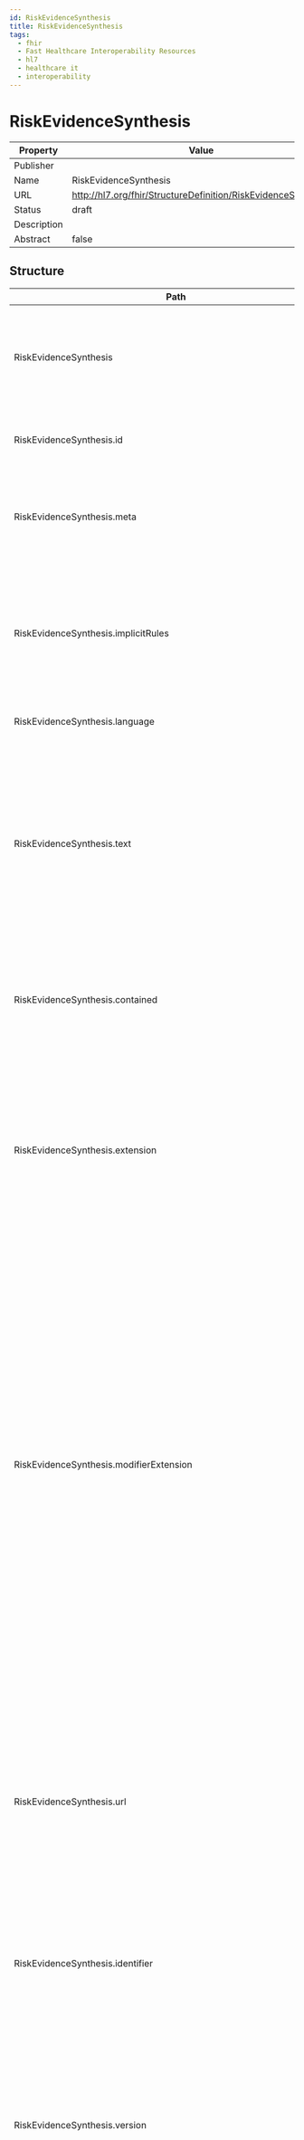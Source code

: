 ```yaml
---
id: RiskEvidenceSynthesis
title: RiskEvidenceSynthesis
tags:
  - fhir
  - Fast Healthcare Interoperability Resources
  - hl7
  - healthcare it
  - interoperability
---
```



# RiskEvidenceSynthesis


<head>
  <meta name="keywords" content="fhir, hl7, interoperability, healthcare" />
  <script type="application/ld+json">
    {JSON.stringify({
      '@context': 'https://schema.org/',
      '@type': 'Organization',
      name: 'IGUHealth',
      url: 'https://iguhealth.app',
      logo: 'https://iguhealth.app/img/logo.svg',
    })}
  </script>
</head>


|Property|Value|
|---|---|
|Publisher||
|Name|RiskEvidenceSynthesis|
|URL|http://hl7.org/fhir/StructureDefinition/RiskEvidenceSynthesis|
|Status|draft|
|Description||
|Abstract|false|

   ## Structure

   | Path | Cardinality | Type | Description
  | ---- | ----------- | ---- | -------  
 | RiskEvidenceSynthesis | 0..* | RiskEvidenceSynthesis | The RiskEvidenceSynthesis resource describes the likelihood of an outcome in a population plus exposure state where the risk estimate is derived from a combination of research studies. 
 | RiskEvidenceSynthesis.id | 0..1 | http://hl7.org/fhirpath/System.String | The logical id of the resource, as used in the URL for the resource. Once assigned, this value never changes. 
 | RiskEvidenceSynthesis.meta | 0..1 | Meta | The metadata about the resource. This is content that is maintained by the infrastructure. Changes to the content might not always be associated with version changes to the resource. 
 | RiskEvidenceSynthesis.implicitRules | 0..1 | uri | A reference to a set of rules that were followed when the resource was constructed, and which must be understood when processing the content. Often, this is a reference to an implementation guide that defines the special rules along with other profiles etc. 
 | RiskEvidenceSynthesis.language | 0..1 | code | The base language in which the resource is written. 
 | RiskEvidenceSynthesis.text | 0..1 | Narrative | A human-readable narrative that contains a summary of the resource and can be used to represent the content of the resource to a human. The narrative need not encode all the structured data, but is required to contain sufficient detail to make it "clinically safe" for a human to just read the narrative. Resource definitions may define what content should be represented in the narrative to ensure clinical safety. 
 | RiskEvidenceSynthesis.contained | 0..* | Resource | These resources do not have an independent existence apart from the resource that contains them - they cannot be identified independently, and nor can they have their own independent transaction scope. 
 | RiskEvidenceSynthesis.extension | 0..* | Extension | May be used to represent additional information that is not part of the basic definition of the resource. To make the use of extensions safe and manageable, there is a strict set of governance  applied to the definition and use of extensions. Though any implementer can define an extension, there is a set of requirements that SHALL be met as part of the definition of the extension. 
 | RiskEvidenceSynthesis.modifierExtension | 0..* | Extension | May be used to represent additional information that is not part of the basic definition of the resource and that modifies the understanding of the element that contains it and/or the understanding of the containing element's descendants. Usually modifier elements provide negation or qualification. To make the use of extensions safe and manageable, there is a strict set of governance applied to the definition and use of extensions. Though any implementer is allowed to define an extension, there is a set of requirements that SHALL be met as part of the definition of the extension. Applications processing a resource are required to check for modifier extensions.Modifier extensions SHALL NOT change the meaning of any elements on Resource or DomainResource (including cannot change the meaning of modifierExtension itself). 
 | RiskEvidenceSynthesis.url | 0..1 | uri | An absolute URI that is used to identify this risk evidence synthesis when it is referenced in a specification, model, design or an instance; also called its canonical identifier. This SHOULD be globally unique and SHOULD be a literal address at which at which an authoritative instance of this risk evidence synthesis is (or will be) published. This URL can be the target of a canonical reference. It SHALL remain the same when the risk evidence synthesis is stored on different servers. 
 | RiskEvidenceSynthesis.identifier | 0..* | Identifier | A formal identifier that is used to identify this risk evidence synthesis when it is represented in other formats, or referenced in a specification, model, design or an instance. 
 | RiskEvidenceSynthesis.version | 0..1 | string | The identifier that is used to identify this version of the risk evidence synthesis when it is referenced in a specification, model, design or instance. This is an arbitrary value managed by the risk evidence synthesis author and is not expected to be globally unique. For example, it might be a timestamp (e.g. yyyymmdd) if a managed version is not available. There is also no expectation that versions can be placed in a lexicographical sequence. 
 | RiskEvidenceSynthesis.name | 0..1 | string | A natural language name identifying the risk evidence synthesis. This name should be usable as an identifier for the module by machine processing applications such as code generation. 
 | RiskEvidenceSynthesis.title | 0..1 | string | A short, descriptive, user-friendly title for the risk evidence synthesis. 
 | RiskEvidenceSynthesis.status | 1..1 | code | The status of this risk evidence synthesis. Enables tracking the life-cycle of the content. 
 | RiskEvidenceSynthesis.date | 0..1 | dateTime | The date  (and optionally time) when the risk evidence synthesis was published. The date must change when the business version changes and it must change if the status code changes. In addition, it should change when the substantive content of the risk evidence synthesis changes. 
 | RiskEvidenceSynthesis.publisher | 0..1 | string | The name of the organization or individual that published the risk evidence synthesis. 
 | RiskEvidenceSynthesis.contact | 0..* | ContactDetail | Contact details to assist a user in finding and communicating with the publisher. 
 | RiskEvidenceSynthesis.description | 0..1 | markdown | A free text natural language description of the risk evidence synthesis from a consumer's perspective. 
 | RiskEvidenceSynthesis.note | 0..* | Annotation | A human-readable string to clarify or explain concepts about the resource. 
 | RiskEvidenceSynthesis.useContext | 0..* | UsageContext | The content was developed with a focus and intent of supporting the contexts that are listed. These contexts may be general categories (gender, age, ...) or may be references to specific programs (insurance plans, studies, ...) and may be used to assist with indexing and searching for appropriate risk evidence synthesis instances. 
 | RiskEvidenceSynthesis.jurisdiction | 0..* | CodeableConcept | A legal or geographic region in which the risk evidence synthesis is intended to be used. 
 | RiskEvidenceSynthesis.copyright | 0..1 | markdown | A copyright statement relating to the risk evidence synthesis and/or its contents. Copyright statements are generally legal restrictions on the use and publishing of the risk evidence synthesis. 
 | RiskEvidenceSynthesis.approvalDate | 0..1 | date | The date on which the resource content was approved by the publisher. Approval happens once when the content is officially approved for usage. 
 | RiskEvidenceSynthesis.lastReviewDate | 0..1 | date | The date on which the resource content was last reviewed. Review happens periodically after approval but does not change the original approval date. 
 | RiskEvidenceSynthesis.effectivePeriod | 0..1 | Period | The period during which the risk evidence synthesis content was or is planned to be in active use. 
 | RiskEvidenceSynthesis.topic | 0..* | CodeableConcept | Descriptive topics related to the content of the RiskEvidenceSynthesis. Topics provide a high-level categorization grouping types of EffectEvidenceSynthesiss that can be useful for filtering and searching. 
 | RiskEvidenceSynthesis.author | 0..* | ContactDetail | An individiual or organization primarily involved in the creation and maintenance of the content. 
 | RiskEvidenceSynthesis.editor | 0..* | ContactDetail | An individual or organization primarily responsible for internal coherence of the content. 
 | RiskEvidenceSynthesis.reviewer | 0..* | ContactDetail | An individual or organization primarily responsible for review of some aspect of the content. 
 | RiskEvidenceSynthesis.endorser | 0..* | ContactDetail | An individual or organization responsible for officially endorsing the content for use in some setting. 
 | RiskEvidenceSynthesis.relatedArtifact | 0..* | RelatedArtifact | Related artifacts such as additional documentation, justification, or bibliographic references. 
 | RiskEvidenceSynthesis.synthesisType | 0..1 | CodeableConcept | Type of synthesis eg meta-analysis. 
 | RiskEvidenceSynthesis.studyType | 0..1 | CodeableConcept | Type of study eg randomized trial. 
 | RiskEvidenceSynthesis.population | 1..1 | Reference | A reference to a EvidenceVariable resource that defines the population for the research. 
 | RiskEvidenceSynthesis.exposure | 0..1 | Reference | A reference to a EvidenceVariable resource that defines the exposure for the research. 
 | RiskEvidenceSynthesis.outcome | 1..1 | Reference | A reference to a EvidenceVariable resomece that defines the outcome for the research. 
 | RiskEvidenceSynthesis.sampleSize | 0..1 | BackboneElement | A description of the size of the sample involved in the synthesis. 
 | RiskEvidenceSynthesis.sampleSize.id | 0..1 | http://hl7.org/fhirpath/System.String | Unique id for the element within a resource (for internal references). This may be any string value that does not contain spaces. 
 | RiskEvidenceSynthesis.sampleSize.extension | 0..* | Extension | May be used to represent additional information that is not part of the basic definition of the element. To make the use of extensions safe and manageable, there is a strict set of governance  applied to the definition and use of extensions. Though any implementer can define an extension, there is a set of requirements that SHALL be met as part of the definition of the extension. 
 | RiskEvidenceSynthesis.sampleSize.modifierExtension | 0..* | Extension | May be used to represent additional information that is not part of the basic definition of the element and that modifies the understanding of the element in which it is contained and/or the understanding of the containing element's descendants. Usually modifier elements provide negation or qualification. To make the use of extensions safe and manageable, there is a strict set of governance applied to the definition and use of extensions. Though any implementer can define an extension, there is a set of requirements that SHALL be met as part of the definition of the extension. Applications processing a resource are required to check for modifier extensions.Modifier extensions SHALL NOT change the meaning of any elements on Resource or DomainResource (including cannot change the meaning of modifierExtension itself). 
 | RiskEvidenceSynthesis.sampleSize.description | 0..1 | string | Human-readable summary of sample size. 
 | RiskEvidenceSynthesis.sampleSize.numberOfStudies | 0..1 | integer | Number of studies included in this evidence synthesis. 
 | RiskEvidenceSynthesis.sampleSize.numberOfParticipants | 0..1 | integer | Number of participants included in this evidence synthesis. 
 | RiskEvidenceSynthesis.riskEstimate | 0..1 | BackboneElement | The estimated risk of the outcome. 
 | RiskEvidenceSynthesis.riskEstimate.id | 0..1 | http://hl7.org/fhirpath/System.String | Unique id for the element within a resource (for internal references). This may be any string value that does not contain spaces. 
 | RiskEvidenceSynthesis.riskEstimate.extension | 0..* | Extension | May be used to represent additional information that is not part of the basic definition of the element. To make the use of extensions safe and manageable, there is a strict set of governance  applied to the definition and use of extensions. Though any implementer can define an extension, there is a set of requirements that SHALL be met as part of the definition of the extension. 
 | RiskEvidenceSynthesis.riskEstimate.modifierExtension | 0..* | Extension | May be used to represent additional information that is not part of the basic definition of the element and that modifies the understanding of the element in which it is contained and/or the understanding of the containing element's descendants. Usually modifier elements provide negation or qualification. To make the use of extensions safe and manageable, there is a strict set of governance applied to the definition and use of extensions. Though any implementer can define an extension, there is a set of requirements that SHALL be met as part of the definition of the extension. Applications processing a resource are required to check for modifier extensions.Modifier extensions SHALL NOT change the meaning of any elements on Resource or DomainResource (including cannot change the meaning of modifierExtension itself). 
 | RiskEvidenceSynthesis.riskEstimate.description | 0..1 | string | Human-readable summary of risk estimate. 
 | RiskEvidenceSynthesis.riskEstimate.type | 0..1 | CodeableConcept | Examples include proportion and mean. 
 | RiskEvidenceSynthesis.riskEstimate.value | 0..1 | decimal | The point estimate of the risk estimate. 
 | RiskEvidenceSynthesis.riskEstimate.unitOfMeasure | 0..1 | CodeableConcept | Specifies the UCUM unit for the outcome. 
 | RiskEvidenceSynthesis.riskEstimate.denominatorCount | 0..1 | integer | The sample size for the group that was measured for this risk estimate. 
 | RiskEvidenceSynthesis.riskEstimate.numeratorCount | 0..1 | integer | The number of group members with the outcome of interest. 
 | RiskEvidenceSynthesis.riskEstimate.precisionEstimate | 0..* | BackboneElement | A description of the precision of the estimate for the effect. 
 | RiskEvidenceSynthesis.riskEstimate.precisionEstimate.id | 0..1 | http://hl7.org/fhirpath/System.String | Unique id for the element within a resource (for internal references). This may be any string value that does not contain spaces. 
 | RiskEvidenceSynthesis.riskEstimate.precisionEstimate.extension | 0..* | Extension | May be used to represent additional information that is not part of the basic definition of the element. To make the use of extensions safe and manageable, there is a strict set of governance  applied to the definition and use of extensions. Though any implementer can define an extension, there is a set of requirements that SHALL be met as part of the definition of the extension. 
 | RiskEvidenceSynthesis.riskEstimate.precisionEstimate.modifierExtension | 0..* | Extension | May be used to represent additional information that is not part of the basic definition of the element and that modifies the understanding of the element in which it is contained and/or the understanding of the containing element's descendants. Usually modifier elements provide negation or qualification. To make the use of extensions safe and manageable, there is a strict set of governance applied to the definition and use of extensions. Though any implementer can define an extension, there is a set of requirements that SHALL be met as part of the definition of the extension. Applications processing a resource are required to check for modifier extensions.Modifier extensions SHALL NOT change the meaning of any elements on Resource or DomainResource (including cannot change the meaning of modifierExtension itself). 
 | RiskEvidenceSynthesis.riskEstimate.precisionEstimate.type | 0..1 | CodeableConcept | Examples include confidence interval and interquartile range. 
 | RiskEvidenceSynthesis.riskEstimate.precisionEstimate.level | 0..1 | decimal | Use 95 for a 95% confidence interval. 
 | RiskEvidenceSynthesis.riskEstimate.precisionEstimate.from | 0..1 | decimal | Lower bound of confidence interval. 
 | RiskEvidenceSynthesis.riskEstimate.precisionEstimate.to | 0..1 | decimal | Upper bound of confidence interval. 
 | RiskEvidenceSynthesis.certainty | 0..* | BackboneElement | A description of the certainty of the risk estimate. 
 | RiskEvidenceSynthesis.certainty.id | 0..1 | http://hl7.org/fhirpath/System.String | Unique id for the element within a resource (for internal references). This may be any string value that does not contain spaces. 
 | RiskEvidenceSynthesis.certainty.extension | 0..* | Extension | May be used to represent additional information that is not part of the basic definition of the element. To make the use of extensions safe and manageable, there is a strict set of governance  applied to the definition and use of extensions. Though any implementer can define an extension, there is a set of requirements that SHALL be met as part of the definition of the extension. 
 | RiskEvidenceSynthesis.certainty.modifierExtension | 0..* | Extension | May be used to represent additional information that is not part of the basic definition of the element and that modifies the understanding of the element in which it is contained and/or the understanding of the containing element's descendants. Usually modifier elements provide negation or qualification. To make the use of extensions safe and manageable, there is a strict set of governance applied to the definition and use of extensions. Though any implementer can define an extension, there is a set of requirements that SHALL be met as part of the definition of the extension. Applications processing a resource are required to check for modifier extensions.Modifier extensions SHALL NOT change the meaning of any elements on Resource or DomainResource (including cannot change the meaning of modifierExtension itself). 
 | RiskEvidenceSynthesis.certainty.rating | 0..* | CodeableConcept | A rating of the certainty of the effect estimate. 
 | RiskEvidenceSynthesis.certainty.note | 0..* | Annotation | A human-readable string to clarify or explain concepts about the resource. 
 | RiskEvidenceSynthesis.certainty.certaintySubcomponent | 0..* | BackboneElement | A description of a component of the overall certainty. 
 | RiskEvidenceSynthesis.certainty.certaintySubcomponent.id | 0..1 | http://hl7.org/fhirpath/System.String | Unique id for the element within a resource (for internal references). This may be any string value that does not contain spaces. 
 | RiskEvidenceSynthesis.certainty.certaintySubcomponent.extension | 0..* | Extension | May be used to represent additional information that is not part of the basic definition of the element. To make the use of extensions safe and manageable, there is a strict set of governance  applied to the definition and use of extensions. Though any implementer can define an extension, there is a set of requirements that SHALL be met as part of the definition of the extension. 
 | RiskEvidenceSynthesis.certainty.certaintySubcomponent.modifierExtension | 0..* | Extension | May be used to represent additional information that is not part of the basic definition of the element and that modifies the understanding of the element in which it is contained and/or the understanding of the containing element's descendants. Usually modifier elements provide negation or qualification. To make the use of extensions safe and manageable, there is a strict set of governance applied to the definition and use of extensions. Though any implementer can define an extension, there is a set of requirements that SHALL be met as part of the definition of the extension. Applications processing a resource are required to check for modifier extensions.Modifier extensions SHALL NOT change the meaning of any elements on Resource or DomainResource (including cannot change the meaning of modifierExtension itself). 
 | RiskEvidenceSynthesis.certainty.certaintySubcomponent.type | 0..1 | CodeableConcept | Type of subcomponent of certainty rating. 
 | RiskEvidenceSynthesis.certainty.certaintySubcomponent.rating | 0..* | CodeableConcept | A rating of a subcomponent of rating certainty. 
 | RiskEvidenceSynthesis.certainty.certaintySubcomponent.note | 0..* | Annotation | A human-readable string to clarify or explain concepts about the resource. 

 ## Search Parameters

   | Name | Type | Description  | Expression 
    | ---- | ---- | ------- | ------  
 | _text | string | Search on the narrative of the resource |   
 | _content | string | Search on the entire content of the resource |   
 | _id | token | Logical id of this artifact | Resource.id  
 | _lastUpdated | date | When the resource version last changed | Resource.meta.lastUpdated  
 | _profile | uri | Profiles this resource claims to conform to | Resource.meta.profile  
 | _query | token | A custom search profile that describes a specific defined query operation |   
 | _security | token | Security Labels applied to this resource | Resource.meta.security  
 | _source | uri | Identifies where the resource comes from | Resource.meta.source  
 | _tag | token | Tags applied to this resource | Resource.meta.tag  
 | context | token | A use context assigned to the risk evidence synthesis | (RiskEvidenceSynthesis.useContext.value.ofType(CodeableConcept))  
 | context-quantity | quantity | A quantity- or range-valued use context assigned to the risk evidence synthesis | (RiskEvidenceSynthesis.useContext.value.ofType(Quantity)) / (RiskEvidenceSynthesis.useContext.value.ofType(Range))  
 | context-type | token | A type of use context assigned to the risk evidence synthesis | RiskEvidenceSynthesis.useContext.code  
 | date | date | The risk evidence synthesis publication date | RiskEvidenceSynthesis.date  
 | description | string | The description of the risk evidence synthesis | RiskEvidenceSynthesis.description  
 | effective | date | The time during which the risk evidence synthesis is intended to be in use | RiskEvidenceSynthesis.effectivePeriod  
 | identifier | token | External identifier for the risk evidence synthesis | RiskEvidenceSynthesis.identifier  
 | jurisdiction | token | Intended jurisdiction for the risk evidence synthesis | RiskEvidenceSynthesis.jurisdiction  
 | name | string | Computationally friendly name of the risk evidence synthesis | RiskEvidenceSynthesis.name  
 | publisher | string | Name of the publisher of the risk evidence synthesis | RiskEvidenceSynthesis.publisher  
 | status | token | The current status of the risk evidence synthesis | RiskEvidenceSynthesis.status  
 | title | string | The human-friendly name of the risk evidence synthesis | RiskEvidenceSynthesis.title  
 | url | uri | The uri that identifies the risk evidence synthesis | RiskEvidenceSynthesis.url  
 | version | token | The business version of the risk evidence synthesis | RiskEvidenceSynthesis.version  
 | context-type-quantity | composite | A use context type and quantity- or range-based value assigned to the risk evidence synthesis | RiskEvidenceSynthesis.useContext  
 | context-type-value | composite | A use context type and value assigned to the risk evidence synthesis | RiskEvidenceSynthesis.useContext  
 | _iguhealth-author | reference | The author of the resource | Resource.meta.extension.where(url='https://iguhealth.app/author').value  
 | _type | token | Missing in search-parameter.json for R4 this is derived from the R4B Definition |   


